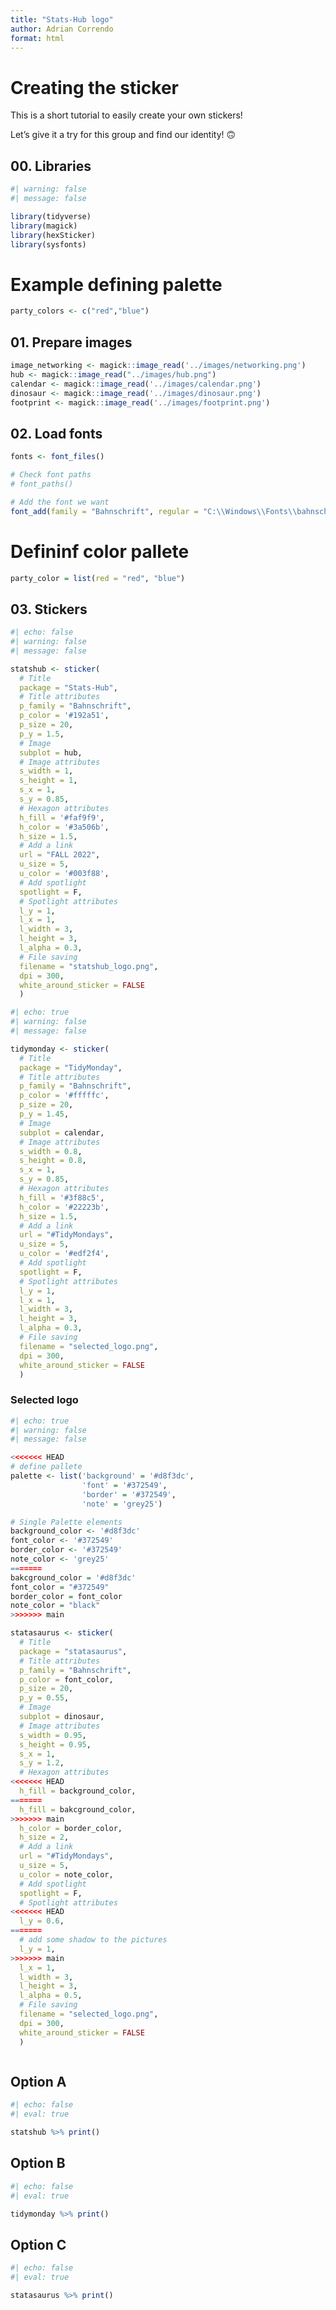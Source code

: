 ```yaml
---
title: "Stats-Hub logo"
author: Adrian Correndo
format: html
---
```


# Creating the sticker

This is a short tutorial to easily create your own stickers!

Let's give it a try for this group and find our identity! 🙃

## 00. Libraries

```r
#| warning: false
#| message: false

library(tidyverse)
library(magick)
library(hexSticker)
library(sysfonts)

```
# Example defining palette
```r
party_colors <- c("red","blue")
```


## 01. Prepare images

```r
image_networking <- magick::image_read('../images/networking.png')
hub <- magick::image_read("../images/hub.png")
calendar <- magick::image_read('../images/calendar.png')
dinosaur <- magick::image_read('../images/dinosaur.png')
footprint <- magick::image_read('../images/footprint.png')

```

## 02. Load fonts

```r

fonts <- font_files()

# Check font paths
# font_paths()

# Add the font we want
font_add(family = "Bahnschrift", regular = "C:\\Windows\\Fonts\\bahnschrift.ttf")

```

# Defininf color pallete

```r
party_color = list(red = "red", "blue")

```


## 03. Stickers

```r
#| echo: false
#| warning: false
#| message: false

statshub <- sticker(
  # Title
  package = "Stats-Hub",
  # Title attributes
  p_family = "Bahnschrift",
  p_color = '#192a51',
  p_size = 20,
  p_y = 1.5,
  # Image
  subplot = hub,
  # Image attributes
  s_width = 1,
  s_height = 1,
  s_x = 1,
  s_y = 0.85,
  # Hexagon attributes
  h_fill = '#faf9f9',
  h_color = '#3a506b',
  h_size = 1.5,
  # Add a link
  url = "FALL 2022",
  u_size = 5,
  u_color = '#003f88',
  # Add spotlight
  spotlight = F,
  # Spotlight attributes
  l_y = 1,
  l_x = 1,
  l_width = 3,
  l_height = 3,
  l_alpha = 0.3,
  # File saving
  filename = "statshub_logo.png",
  dpi = 300,
  white_around_sticker = FALSE
  ) 

```

```r
#| echo: true
#| warning: false
#| message: false

tidymonday <- sticker(
  # Title
  package = "TidyMonday",
  # Title attributes
  p_family = "Bahnschrift",
  p_color = '#fffffc',
  p_size = 20,
  p_y = 1.45,
  # Image
  subplot = calendar,
  # Image attributes
  s_width = 0.8,
  s_height = 0.8,
  s_x = 1,
  s_y = 0.85,
  # Hexagon attributes
  h_fill = '#3f88c5',
  h_color = '#22223b',
  h_size = 1.5,
  # Add a link
  url = "#TidyMondays",
  u_size = 5,
  u_color = '#edf2f4',
  # Add spotlight
  spotlight = F,
  # Spotlight attributes
  l_y = 1,
  l_x = 1,
  l_width = 3,
  l_height = 3,
  l_alpha = 0.3,
  # File saving
  filename = "selected_logo.png",
  dpi = 300,
  white_around_sticker = FALSE
  ) 

```
### Selected logo
```r
#| echo: true
#| warning: false
#| message: false

<<<<<<< HEAD
# define pallete
palette <- list('background' = '#d8f3dc',
                'font' = '#372549',
                'border' = '#372549',
                'note' = 'grey25')

# Single Palette elements
background_color <- '#d8f3dc'
font_color <- '#372549'
border_color <- '#372549'
note_color <- 'grey25'
=======
bakcground_color = '#d8f3dc'
font_color = "#372549"
border_color = font_color
note_color = "black"
>>>>>>> main

statasaurus <- sticker(
  # Title
  package = "statasaurus",
  # Title attributes
  p_family = "Bahnschrift",
  p_color = font_color,
  p_size = 20,
  p_y = 0.55,
  # Image
  subplot = dinosaur,
  # Image attributes
  s_width = 0.95,
  s_height = 0.95,
  s_x = 1,
  s_y = 1.2,
  # Hexagon attributes
<<<<<<< HEAD
  h_fill = background_color,
=======
  h_fill = bakcground_color,
>>>>>>> main
  h_color = border_color,
  h_size = 2,
  # Add a link
  url = "#TidyMondays",
  u_size = 5,
  u_color = note_color,
  # Add spotlight
  spotlight = F,
  # Spotlight attributes
<<<<<<< HEAD
  l_y = 0.6,
=======
  # add some shadow to the pictures
  l_y = 1,
>>>>>>> main
  l_x = 1,
  l_width = 3,
  l_height = 3,
  l_alpha = 0.5,
  # File saving
  filename = "selected_logo.png",
  dpi = 300,
  white_around_sticker = FALSE
  ) 



```

::: panel-tabset
## Option A

```r
#| echo: false
#| eval: true

statshub %>% print()

```

## Option B

```r
#| echo: false
#| eval: true

tidymonday %>% print()

```

## Option C

```r
#| echo: false
#| eval: true

statasaurus %>% print()

```
:::
